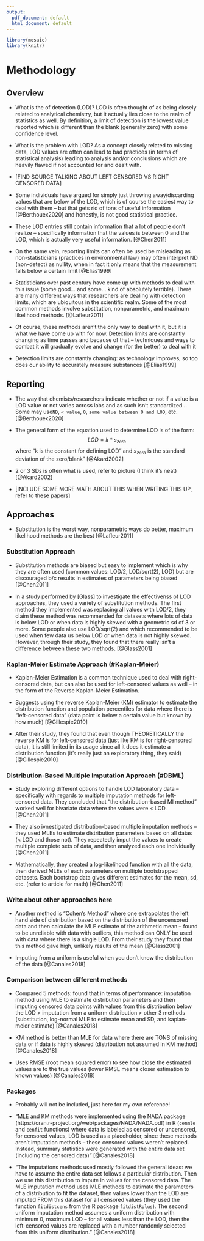 ```yaml
---
output:
  pdf_document: default
  html_document: default
---
```


```r
library(mosaic)
library(knitr)
```

# Methodology {#methodology}

## Overview {#overview}

* What is  the of detection (LOD)? LOD is often thought of as being closely related to analytical chemistry, but it actually lies close to the realm of statistics as well. By definition, a limit of detection is the lowest value reported which is different than the blank (generally zero) with some confidence level.

* What is the problem with LOD? As a concept closely related to missing data, LOD values are often can lead to bad practices (in terms of statistical analysis) leading to analysis and/or conclusions which are heavily flawed if not accounted for and dealt with.

* [FIND SOURCE TALKING ABOUT LEFT CENSORED VS RIGHT CENSORED DATA]

* Some individuals have argued for simply just throwing away/discarding values that are below of the LOD, which is of course the easiest way to deal with them -- but that gets rid of tons of useful information [@Berthouex2020] and honestly, is not good statistical practice.

* These LOD entries still contain information that a lot of people don't realize -- specifically information that the values is between 0 and the LOD, which is actually very useful information. [@Chen2011]

* On the same vein, reporting limits can often be used be misleading as non-statisticians (practices in environmental law) may often interpret ND (non-detect) as nullity, when in fact it only means that the measurement falls below a certain limit [@Elias1999]

* Statisticians over past century have come up with methods to deal with this issue (some good... and some... kind of absolutely terrible). There are many different ways that researchers are dealing with detection limits, which are ubiquitous in the scientific realm. Some of the most common methods involve substitution, nonparametric, and maximum likelihood methods. [@Lafleur2011]

* Of course, these methods aren't the only way to deal with it, but it is what we have come up with for now. Detection limits are constantly changing as time passes and because of that -- techniques and ways to combat it will gradually evolve and change (for the better) to deal with it

* Detection limits are constantly changing: as technology improves, so too does our ability to accurately measure substances [@Elias1999]

## Reporting

* The way that chemists/researchers indicate whether or not if a value is a LOD value or not varies across labs and as such isn't standardized... Some may use`ND`, `< value`, `0`, `some value between 0 and LOD`, etc. [@Berthouex2020]

* The general form of the equation used to determine LOD is of the form:
  $$LOD = k * s_{zero}$$
  where "k is the constant for defining LOD" and $s_{zero}$ is the standard deviation of the zero/blank" [@Akard2002]
  
* 2 or 3 SDs is often what is used, refer to picture (I think it's neat) [@Akard2002]

* [INCLUDE SOME MORE MATH ABOUT THIS WHEN WRITING THIS UP, refer to these papers]

## Approaches {#Approaches}

* Substitution is the worst way, nonparametric ways do better, maximum likelihood methods are the best [@Lafleur2011]

### Substitution Approach {#Substitution} 

* Substitution methods are biased but easy to implement which is why they are often used (common values: LOD/2, LOD/sqrt(2), LOD) but are discouraged b/c results in estimates of parameters being biased [@Chen2011]

* In a study performed by [Glass] to investigate the effectivenss of LOD approaches, they used a variety of substitution methods. The first method they implemented was replacing all values with LOD/2, they claim these method was recommended for datasets where lots of data is below LOD or when data is highly skewed with a geometric sd of 3 or more. Some people also use LOD/sqrt(2) and which recommended to be used when few data us below LOD or when data is not highly skewed. However, through their study, they found that there really isn't a difference between these two methods. [@Glass2001]

### Kaplan-Meier Estimate Approach (#Kaplan-Meier)

* Kaplan-Meier Estimation is a common technique used to deal with right-censored data, but can also be used for left-censored values as well -- in the form of the Reverse Kaplan-Meier Estimation.

* Suggests using the reverse Kaplan-Meier (KM) estimator to estimate the distribution function and population percentiles for data where there is "left-censored data" (data point is below a certain value but known by how much) [@Gillespie2010]

* After their study, they found that even though THEORETICALLY the reverse KM is for left-censored data (just like KM is for right-censored data), it is still limited in its usage since all it does it estimate a distribution function (it's really just an exploratory thing, they said) [@Gillespie2010]

### Distribution-Based Multiple Imputation Approach (#DBML)

* Study exploring different options to handle LOD laboratory data -- specifically with regards to multiple imputation methods for left-censored data. They concluded that "the distribution-based MI method" worked well for bivariate data where the values were < LOD. [@Chen2011]

* They also ivnestigated distribution-based multiple imputation methods -- they used MLEs to estimate distribution parameters based on all datas (< LOD and those not). They repeatedly imput the values to create multiple complete sets of data, and then analyzed each one individually [@Chen2011]

* Mathematically, they created a log-likelihood function with all the data, then derived MLEs of each parameters on multiple bootstrapped datasets. Each bootstrap data gives different estimates for the mean, sd, etc. (refer to article for math) [@Chen2011]

### Write about other approaches here

* Another method is "Cohen's Method" where one extrapolates the left hand side of distribution based on the distribution of the uncensored data and then calculate the MLE estimate of the arithmetic mean -- found to be unreliable with data with outliers, this method can ONLY be used with data where there is a single LOD. From their study they found that this method gave high, unlikely results of the mean [@Glass2001]

* Imputing from a uniform is useful when you don't know the distribution of the data [@Canales2018]

### Comparison between different methods

* Compared 5 methods: found that in terms of performance:  imputation method using MLE to estimate distribution parameters and then imputing censored data points with values from this distribution below the LOD >  imputation from a uniform distribution > other 3 methods (substitution, log-normal MLE to estimate mean and SD, and kaplan-meier estimate) [@Canales2018]

* KM method is better than MLE for data where there are TONS of missing data or if data is highly skewed (distribution not assumed in KM method) [@Canales2018]

* Uses RMSE (root mean squared error) to see how close the estimated values are to the true values (lower RMSE means closer estimation to known values) [@Canales2018]

### Packages

* Probably will not be included, just here for my own reference!

* "MLE and KM methods were implemented using the NADA package (https://cran.r-project.org/web/packages/NADA/NADA.pdf) in R (`cenmle` and `cenfit` functions) where data is labeled as censored or uncensored, for censored values, LOD is used as a placeholder, since these methods aren't imputation methods -- these censored values weren't replaced. Instead, summary statistics were generated with the entire data set (including the censored data)" [@Canales2018]

* "The imputations methods used mostly followed the general ideas: we have to assume the entire data set follows a particular distribution. Then we use this distribution to impute in values for the censored data. The MLE imputation method uses MLE methods to estimate the parameters of a distribution to fit the dataset, then values lower than the LOD are imputed FROM this dataset for all censored values (they used the function `fitdistcens` from the R package `fitdistRplus`). The second uniform imputation method assumes a uniform distribution with minimum 0, maximum LOD -- for all values less than the LOD, then the left-censored values are replaced with a number randomly selected from this uniform distribution." [@Canales2018]